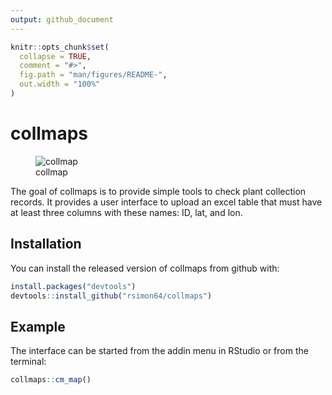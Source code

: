 ```yaml
---
output: github_document
---
```


<!-- README.md is generated from README.Rmd. Please edit that file -->

```r
knitr::opts_chunk$set(
  collapse = TRUE,
  comment = "#>",
  fig.path = "man/figures/README-",
  out.width = "100%"
)
```
# collmaps

![collmap](inst/rstudio/templates/project/biodiv.png)

The goal of collmaps is to provide simple tools to check plant collection records. It provides a user interface to upload an excel table that must have at least three columns with these names: ID, lat, and lon.



## Installation

You can install the released version of collmaps from github with:

``` r
install.packages("devtools")
devtools::install_github("rsimon64/collmaps")
```

## Example

The interface can be started from the addin menu in RStudio or from the terminal:

```r

collmaps::cm_map()

```

